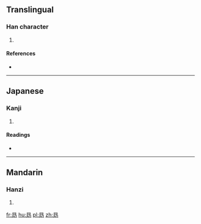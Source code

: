 ==Translingual==

===Han character===
{{Han char|rn=72|rad=日|as=05|sn=9|four=6012<sub>7</sub>|canj=日一大尸 (AMKS)|ids=⿱[[日]][[功]]}}

# {{defn|Han|sort=日05}}

====References====
* {{Han ref|kx=0493.230|dkj=13856|dj=0858.030|hdz=21499.010|uh=662E|ud=26158|bh=CEF8|bd=52984}}

----

==Japanese==

===Kanji===
{{ja-kanji|grade=|rs=日05}}

# {{defn|lang=ja|sort=日05}}

====Readings====
* {{ja-readings|on=[[しょう]] (shō), [[じゅ]] (ju)|kun=}}

----

==Mandarin==

===Hanzi===
{{cmn-hanzi|pin=[[zòng]] ([[zong4]])|wg=tsung<sup>4</sup>}}

# {{defn|lang=cmn|sort=日05}}

[[fr:昮]]
[[hu:昮]]
[[pl:昮]]
[[zh:昮]]